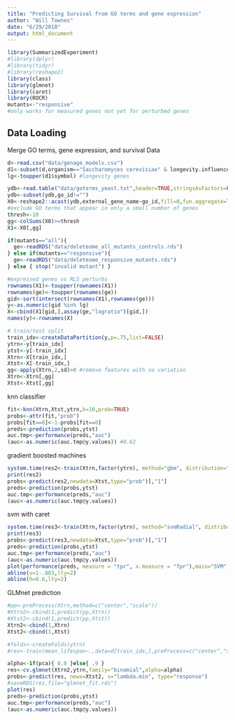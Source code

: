 ```yaml
---
title: "Predicting Survival from GO terms and gene expression"
author: "Will Townes"
date: "6/29/2018"
output: html_document
---
```


```r
library(SummarizedExperiment)
#library(dplyr)
#library(tidyr)
#library(reshape2)
library(class)
library(glmnet)
library(caret)
library(ROCR)
mutants<-"responsive"
#only works for measured genes not yet for perturbed genes
```

## Data Loading

Merge GO terms, gene expression, and survival Data

```r
d<-read.csv("data/genage_models.csv")
d1<-subset(d,organism=="Saccharomyces cerevisiae" & longevity.influence != "Unclear")
lg<-toupper(d1$symbol) #longevity genes

ydb<-read.table("data/goterms_yeast.txt",header=TRUE,stringsAsFactors=FALSE)
ydb<-subset(ydb,go_id!="")
X0<-reshape2::acast(ydb,external_gene_name~go_id,fill=0,fun.aggregate=length)
#exclude GO terms that appear in only a small number of genes
thresh<-10
gg<-colSums(X0)>=thresh
X1<-X0[,gg]

if(mutants=="all"){
  ge<-readRDS("data/deleteome_all_mutants_controls.rds")
} else if(mutants=="responsive"){
  ge<-readRDS("data/deleteome_responsive_mutants.rds")
} else { stop("invalid mutant") }

#expressed genes vs RLS perturbs
rownames(X1)<-toupper(rownames(X1))
rownames(ge)<-toupper(rownames(ge))
gid<-sort(intersect(rownames(X1),rownames(ge)))
y<-as.numeric(gid %in% lg)
X<-cbind(X1[gid,],assay(ge,"logratio")[gid,])
names(y)<-rownames(X)

# train/test split
train_idx<-createDataPartition(y,p=.75,list=FALSE)
ytrn<-y[train_idx]
ytst<-y[-train_idx]
Xtrn<-X[train_idx,]
Xtst<-X[-train_idx,]
gg<-apply(Xtrn,2,sd)>0 #remove features with no variation
Xtrn<-Xtrn[,gg]
Xtst<-Xtst[,gg]
```

knn classifier

```r
fit<-knn(Xtrn,Xtst,ytrn,k=10,prob=TRUE)
probs<-attr(fit,"prob")
probs[fit==0]<-1-probs[fit==0]
preds<-prediction(probs,ytst)
auc.tmp<-performance(preds,"auc")
(auc<-as.numeric(auc.tmp@y.values)) #0.62
```

gradient boosted machines

```r
system.time(res2<-train(Xtrn,factor(ytrn), method="gbm", distribution="bernoulli", preProcess=NULL, verbose=FALSE, metric="Kappa", trControl=trainControl("cv",5), tuneGrid=expand.grid(interaction.depth=c(1,2),n.trees=c(800,1600),shrinkage=.005,n.minobsinnode=10)))
print(res2)
probs<-predict(res2,newdata=Xtst,type="prob")[,"1"]
preds<-prediction(probs,ytst)
auc.tmp<-performance(preds,"auc")
(auc<-as.numeric(auc.tmp@y.values))
```

svm with caret
```r
system.time(res3<-train(Xtrn,factor(ytrn), method="svmRadial", distribution="bernoulli", preProcess=NULL, verbose=FALSE, metric="Kappa", trControl=trainControl("cv",5),prob.model=TRUE))
print(res3)
probs<-predict(res3,newdata=Xtst,type="prob")[,"1"]
preds<-prediction(probs,ytst)
auc.tmp<-performance(preds,"auc")
(auc<-as.numeric(auc.tmp@y.values))
plot(performance(preds, measure = "tpr", x.measure = "fpr"),main="SVM")
abline(v=1-.803,lty=2)
abline(h=0.6,lty=2)
```

GLMnet prediction

```r
#pp<-preProcess(Xtrn,method=c("center","scale"))
#Xtrn2<-cbind(1,predict(pp,Xtrn))
#Xtst2<-cbind(1,predict(pp,Xtst))
Xtrn2<-cbind(1,Xtrn)
Xtst2<-cbind(1,Xtst)

#folds<-createFolds(ytrn)
#res<-train(mean_lifespan~.,data=d[train_idx,],preProcess=c("center","scale"))

alpha<-if(pca){ 0.0 }else{ .9 }
res<-cv.glmnet(Xtrn2,ytrn,family="binomial",alpha=alpha)
probs<-predict(res, newx=Xtst2, s="lambda.min", type="response")
#saveRDS(res,file="glmnet_fit.rds")
plot(res)
preds<-prediction(probs,ytst)
auc.tmp<-performance(preds,"auc")
(auc<-as.numeric(auc.tmp@y.values))
```

